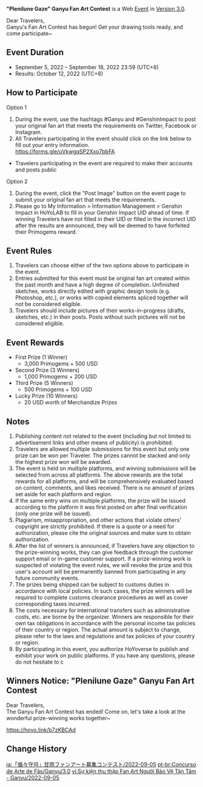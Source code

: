 {{Event
|name              = "Plenilune Gaze" Ganyu Fan Art Contest 2022-09-05
|image             = Plenilune Gaze Ganyu Fan Art Contest 2022-09-05.png
|type              = Web
|group             = Submission
|group2            = Fanart
|time_known        = yes
|time_start        = 2022-09-05 12:00:00
|time_start_offset = GMT+8
|time_end          = 2022-09-18 23:59:59
|time_end_offset   = GMT+8
|link              = https://www.hoyolab.com/contribution/179
}}
'''"Plenilune Gaze" Ganyu Fan Art Contest''' is a Web [[Event]] in [[Version 3.0]].

Dear Travelers,<br>
Ganyu's Fan Art Contest has begun! Get your drawing tools ready, and come participate~

==Event Duration==
* September 5, 2022 – September 18, 2022 23:59 (UTC+8)
* Results: October 12, 2022 (UTC+8)

==How to Participate==
;Option 1
# During the event, use the hashtags #Ganyu and #GenshinImpact to post your original fan art that meets the requirements on Twitter, Facebook or Instagram.
# All Travelers participating in the event should click on the link below to fill out your entry information.<br>https://forms.gle/uVkwgqSP2Xxo7bbFA
* Travelers participating in the event are required to make their accounts and posts public

;Option 2
# During the event, click the "Post Image" button on the event page to submit your original fan art that meets the requirements.
# Please go to My Information > Information Management > Genshin Impact in HoYoLAB to fill in your Genshin Impact UID ahead of time. If winning Travelers have not filled in their UID or filled in the incorrect UID after the results are announced, they will be deemed to have forfeited their Primogems reward.

==Event Rules==
# Travelers can choose either of the two options above to participate in the event.
# Entries submitted for this event must be original fan art created within the past month and have a high degree of completion. Unfinished sketches, works directly edited with graphic design tools (e.g. Photoshop, etc.), or works with copied elements spliced together will not be considered eligible.
# Travelers should include pictures of their works-in-progress (drafts, sketches, etc.) in their posts. Posts without such pictures will not be considered eligible.

==Event Rewards==
* First Prize (1 Winner)
** 3,000 Primogems + 500 USD
* Second Prize (3 Winners)
** 1,000 Primogems + 200 USD
* Third Prize (5 Winners)
** 500 Primogems + 100 USD
* Lucky Prize (10 Winners)
** 20 USD worth of Merchandize Prizes

==Notes==
# Publishing content not related to the event (including but not limited to advertisement links and other means of publicity) is prohibited.
# Travelers are allowed multiple submissions for this event but only one prize can be won per Traveler. The prizes cannot be stacked and only the highest prize won will be awarded.
# The event is held on multiple platforms, and winning submissions will be selected from across all platforms. The above rewards are the total rewards for all platforms, and will be comprehensively evaluated based on content, comments, and likes received. There is no amount of prizes set aside for each platform and region.
# If the same entry wins on multiple platforms, the prize will be issued according to the platform it was first posted on after final verification (only one prize will be issued).
# Plagiarism, misappropriation, and other actions that violate others' copyright are strictly prohibited. If there is a quote or a need for authorization, please cite the original sources and make sure to obtain authorization.
# After the list of winners is announced, if Travelers have any objection to the prize-winning works, they can give feedback through the customer support email or in-game customer support. If a prize-winning work is suspected of violating the event rules, we will revoke the prize and this user's account will be permanently banned from participating in any future community events.
# The prizes being shipped can be subject to customs duties in accordance with local policies. In such cases, the prize winners will be required to complete customs clearance procedures as well as cover corresponding taxes incurred.
# The costs necessary for international transfers such as administrative costs, etc. are borne by the organizer. Winners are responsible for their own tax obligations in accordance with the personal income tax policies of their country or region. The actual amount is subject to change, please refer to the laws and regulations and tax policies of your country or region.
# By participating in this event, you authorize HoYoverse to publish and exhibit your work on public platforms. If you have any questions, please do not hesitate to c

==Winners Notice: "Plenilune Gaze" Ganyu Fan Art Contest==
Dear Travelers,<br>The Ganyu Fan Art Contest has ended! Come on, let's take a look at the wonderful prize-winning works together~

https://hoyo.link/b7zKBCAd

==Change History==
{{Change History|3.0}}

[[ja:「循々守月」甘雨ファンアート募集コンテスト/2022-09-05]]
[[pt-br:Concurso de Arte de Fãs/Ganyu/3.0]]
[[vi:Sự kiện thu thập Fan Art Người Bảo Vệ Tận Tâm - Ganyu/2022-09-05]]
